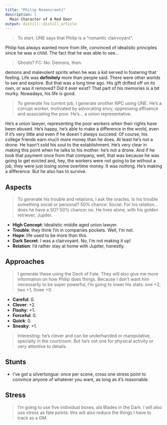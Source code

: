 ```yaml
---
title: "Philip Rosencrantz"
description: |
  Main Character of A Red Door
output: distill::distill_article
---
```


> To start, UNE says that Philip is a "romantic clairvoyant". 

Philip has always wanted more from life, convinced of idealistic principles since he was a child. The fact that he was able to see...

> Ghosts? FC: No. Demons, then.

demons and malevolent spirits when he was a kid served in fostering that feeling. Life was **definitely** more than people said. There were other worlds to see and explore. But that was a long time ago. His gift drifted off on its own, or was it removed? Did it ever exist? That part of his memories is a bit murky. Nowadays, his life is good.

> To generate his current job, I generate another NPC using UNE. He's a corrupt worker, motivated by advocating envy, oppressing affluence and associating the poor. He's... a union representative.

He's a union lawyer, representing the poor workers when their rights have been abused. He's happy, he's able to make a difference in the world, even if it's very little and even if he doesn´t always succeed. Of course, his college friends earn much more money than he does. At least he's not a drone. He hasn't sold his soul to the establishment. He's very clear in making this point when he talks to his mother: he's not a drone. And if he took that payment once from that company, well, that was because he was going to get evicted and, hey, the workers were not going to be without a job, they were just losing some overtime money. It was nothing. He's making a difference. But he also has to survive.

## Aspects

> To generate his trouble and relations, I ask the oracles.
> Is his trouble something social or personal? 50% chance: Social.
> For his relation... does he have a SO? 50% chance: no. He lives alone, with his golden retriever, Jupiter.

- **High Concept**: Idealistic middle aged union lawyer.
- **Trouble**: they think I'm in companies pockets. Well, I'm not.
- **Hope**: life used to be more than this.
- **Dark Secret**: I was a clairvoyant. No, I'm not making it up!
- **Relation**: I'd rather stay at home with Jupiter, honestly.

## Approaches

> I generate these using the Deck of Fate. They will also give me more information on how Philip does things. Because I don't want him necessarily to be super powerful, I'm going to lower his stats: one +2, two +1, three +0.

- **Careful**: 0.
- **Clever**: +2.
- **Flashy**: +1.
- **Forceful**: 0.
- **Quick**: 0.
- **Sneaky**: +1.

> Interesting: he's clever and can be underhanded or manipulative, specially in the courtroom. But he's not one for physical activity or very attentive to details.

## Stunts

- I've got a silvertongue: once per scene, cross one stress point to convince anyone of whatever you want, as long as it's reasonable.

## Stress

> I'm going to use five individual boxes, ala Blades in the Dark. I will also use stress as fate points: this will also reduce the things I have to track as a GM.





